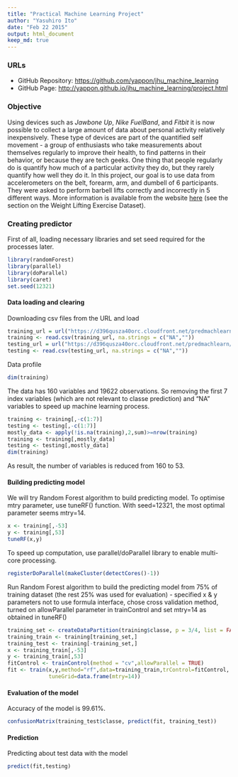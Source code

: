 ```yaml
---
title: "Practical Machine Learning Project"
author: "Yasuhiro Ito"
date: "Feb 22 2015"
output: html_document
keep_md: true
---
```

### URLs
* GitHub Repository: [https://github.com/yappon/jhu_machine_learning](https://github.com/yappon/jhu_machine_learning)
* GitHub Page: [http://yappon.github.io/jhu_machine_learning/project.html](http://yappon.github.io/jhu_machine_learning/project.html)

### Objective
Using devices such as *Jawbone Up*, *Nike FuelBand*, and *Fitbit* it is now possible to collect a large amount of data about personal activity relatively inexpensively. These type of devices are part of the quantified self movement - a group of enthusiasts who take measurements about themselves regularly to improve their health, to find patterns in their behavior, or because they are tech geeks. One thing that people regularly do is quantify how much of a particular activity they do, but they rarely quantify how well they do it. In this project, our goal is to use data from accelerometers on the belt, forearm, arm, and dumbell of 6 participants. They were asked to perform barbell lifts correctly and incorrectly in 5 different ways. More information is available from the website [here](http://groupware.les.inf.puc-rio.br/har) (see the section on the Weight Lifting Exercise Dataset).


### Creating predictor

First of all, loading necessary libraries and set seed required for the processes later.
```r
library(randomForest)
library(parallel)
library(doParallel)
library(caret)
set.seed(12321)
```


#### Data loading and clearing

Downloading csv files from the URL and load 
```r
training_url = url("https://d396qusza40orc.cloudfront.net/predmachlearn/pml-training.csv")
training <- read.csv(training_url, na.strings = c("NA",""))
testing_url = url("https://d396qusza40orc.cloudfront.net/predmachlearn/pml-testing.csv")
testing <- read.csv(testing_url, na.strings = c("NA",""))
```

Data profile
```r
dim(training)
```

The data has 160 variables and 19622 observations. So removing the first 7 index variables (which are not relevant to classe prediction) and "NA" variables to speed up machine learning process.
```r
training <- training[,-c(1:7)]
testing <- testing[,-c(1:7)]
mostly_data <- apply(!is.na(training),2,sum)>=nrow(training)
training <- training[,mostly_data]
testing <- testing[,mostly_data]
dim(training)
```
As result, the number of variables is reduced from 160 to 53.


#### Building predicting model

We will try Random Forest algorithm to build predicting model. To optimise mtry parameter, use tuneRF() function. With seed=12321, the most optimal parameter seems mtry=14.
```r
x <- training[,-53]
y <- training[,53]
tuneRF(x,y)
```

To speed up computation, use parallel/doParallel library to enable multi-core processing.
```r
registerDoParallel(makeCluster(detectCores()-1))
```

Run Random Forest algorithm to build the predicting model from 75% of training dataset (the rest 25% was used for evaluation) - specified x & y parameters not to use formula interface, chose cross validation method, turned on allowParallel parameter in trainControl and set mtry=14 as obtained in tuneRF()
```r
training_set <- createDataPartition(training$classe, p = 3/4, list = FALSE)
training_train <- training[training_set,]
training_test <- training[-training_set,]
x <- training_train[,-53]
y <- training_train[,53]
fitControl <- trainControl(method = "cv",allowParallel = TRUE)
fit <- train(x,y,method="rf",data=training_train,trControl=fitControl,
             tuneGrid=data.frame(mtry=14))
```


#### Evaluation of the model
Accuracy of the model is 99.61%.
```r
confusionMatrix(training_test$classe, predict(fit, training_test))
```


#### Prediction
Predicting about test data with the model 
```r
predict(fit,testing)
```